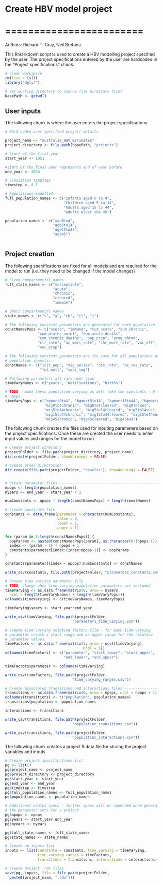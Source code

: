 # Create HBV model project
# ========================

Authors: Richard T. Gray, Neil Bretana

This Rmarkdown script is used to create a HBV modelling project specified 
by the user. The project specifications entered by the user are hardcoded 
in the "Project specifications" chunk.

```r
# Clear workspace
rm(list = ls()) 
library("dplyr")

# Set working directory to source file directory first
basePath <- getwd()

```

## User inputs

The following chunk is where the user enters the project specifications

```r
# Hard coded user specified project details

project_name <- "Australia_HBV_estimates"
project_directory <- file.path(basePath, "projects")

# Start of the first year
start_year <- 1951

#start of the final year represents end of year before 
end_year <- 2050

# Simulation timestep
timestep <- 0.1

# Populations modelled
full_population_names <- c("Infants aged 0 to 4", 
                           "Children aged 5 to 14",
                           "Adults aged 15 to 44", 
                           "Adults older tha 45")

population_names <- c("age0to4", 
                      "age5to14", 
                      "age15to44", 
                      "age45")
  
```

## Project creation

The following specifications are fixed for all models and are required 
for the model to run (i.e. they need to be changed if the model changes)

```r
# Fixed compartmental names
full_state_names <- c("susceptible",  
                      "acute", 
                      "chronic", 
                      "cleared",
                      "immune")

# Short compartmental names
state_names <- c("s", "a", "ch", "cl", "i")

```

```r
# The following constant parameters are generated for each population 
constNamesPops <- c("acute", "immune", "cum_acute", "cum_chronic", 
               "cum_deaths_uninf", "cum_acute_deaths",
               "cum_chronic_deaths", "pop_prop", "prog_chron",
               "clr_rate", "ac_mort_rate", "chr_mort_rate", "vac_eff",
               "vac_prop")

# The following constant parameters are the same for all populations or
# population agnostic.
constNames <- c("init_pop", "mig_series", "dis_rate", "ac_res_rate",
                "fol_mult", "vacc_tog")

# Following parameters all vary over time
timeVaryNames <- c("years", "notifications", "births")

# TODO - make these population varying as well like the constants - 0 to 
# npops
timeVaryPops <- c("bgmort0to4", "bgmort5to14", "bgmort15to44", "bgmort45",
                  "mig0to4chronic", "mig0to4cleared", "mig0to4sus",
                  "mig5to14chronic", "mig5to14cleared", "mig5to14sus", 
                  "mig15to44chronic", "mig15to44cleared", "mig15to44sus", 
                  "mig45chronic", "mig45cleared", "mig45sus")

```

The following chunk creates the files used for inputing parameters based 
on the project specifications. Once these are created the user needs to
enter input values and ranges for the model to run

```r
# Create project directory
projectFolder <- file.path(project_directory, project_name)
dir.create(projectFolder, showWarnings = FALSE)

# Create other directories
dir.create(file.path(projectFolder, "results"), showWarnings = FALSE)


# Create parameter files -------------------------------------------------
npops <- length(population_names)
nyears <- end_year - start_year + 1

numConstants <- npops * length(constNamesPops) + length(constNames)

# Create constants file
constants <- data_frame(parameter = character(numConstants),
                        value = 0,
                        lower = 1,
                        upper = 1)

for (param in 1:length(constNamesPops)) {
  popParams <- paste0(constNamesPops[param], as.character(0:(npops-1)))
  index <- (param - 1) * npops + 1
  constants$parameter[index:(index+npops-1)] <- popParams
}

constants$parameter[(index + npops):numConstants] <- constNames

write_csv(constants, file.path(projectFolder, "parameters_constants.csv"))

# Create time varying paramater file
# TODO: change when time varying population paramaters are included
timeVarying <- as.data.frame(matrix(0, nrow = nyears, 
  ncol = length(timeVaryNames) + length(timeVaryPops)))
colnames(timeVarying) <- c(timeVaryNames, timeVaryPops)

timeVarying$years <- start_year:end_year

write_csv(timeVarying, file.path(projectFolder,
                               "parameters_time_varying.csv"))

# Create time varying relative factors file - for each time varying 
# parameter create a start range and an upper range for the relative
# parameter values
timeFactors <- as.data.frame(matrix(1, nrow = ncol(timeVarying), 
                                    ncol = 5))
colnames(timeFactors) <- c("parameter", "start_lower", "start_upper", 
                           "end_lower", "end_upper")

timeFactors$parameter <- colnames(timeVarying)

write_csv(timeFactors, file.path(projectFolder,
                               "time_varying_ranges.csv"))

# Create associated transitions and interactions files -------------------
transitions <- as.data.frame(matrix(0, nrow = npops, ncol = npops + 1))
colnames(transitions) <- c("population", population_names)
transitions$population <- population_names

interactions <- transitions

write_csv(transitions, file.path(projectFolder,
                               "population_transitions.csv"))

write_csv(transitions, file.path(projectFolder,
                               "population_interactions.csv"))

```

The following chunk creates a project R data file for storing the project 
variables and inputs

```r
# Create project specifications list
pg <- list()
pg$project_name <- project_name
pg$project_directory <- project_directory
pg$start_year <- start_year
pg$end_year <- end_year
pg$timestep <- timestep
pg$full_population_names <- full_population_names
pg$population_names <- population_names

# Additional useful specs - further specs will be appended when generating
# the parameter sets for a project
pg$npops <- npops
pg$years <- start_year:end_year
pg$nyears <- nyears

pg$full_state_names <- full_state_names
pg$state_names <- state_names

# Create an inputs list
inputs <- list(constants = constants, time_varying = timeVarying,
               time_varying_ranges = timeFactors,
               transitions = transitions, interactions = interactions)

# Create project .rda files
save(pg, inputs, file = file.path(projectFolder,
  paste0(project_name, ".rda")))

```

